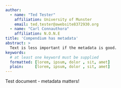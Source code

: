 ```yaml
---
author:
  - name: "Ted Tester"
    affiliation: University of Munster
    email: ted.tester@awebsite8372930.org
  - name: "Carl Connauthora"
    affiliation: N.O.N.E
title: 'Compendium has metadata'
abstract: >
  Text is less important if the metadata is good.
keywords:
  # at least one keyword must be supplied
  formatted: [lorem, ipsum, dolor , sit, amet]
  plain:     [lorem, ipsum, dolor , sit, amet]
---
```


Test document - metadata matters!